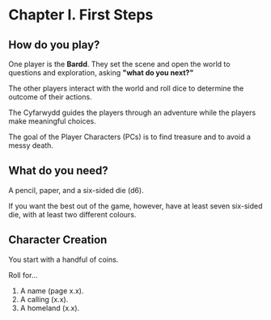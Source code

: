 # Chapter I. First Steps

## How do you play?

One player is the **Bardd**. They set the scene and open the world to questions and exploration, asking **"what do you next?"**

The other players interact with the world and roll dice to determine the outcome of their actions.

The Cyfarwydd guides the players through an adventure while the players make meaningful choices.

The goal of the Player Characters (PCs) is to find treasure and to avoid a messy death.

## What do you need?

A pencil, paper, and a six-sided die (d6).

If you want the best out of the game, however, have at least seven six-sided die, with at least two different colours.

## Character Creation

You start with a handful of coins.

Roll for...

1. A name (page x.x).
2. A calling (x.x).
3. A homeland (x.x).
